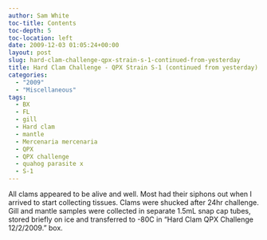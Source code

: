 ```yaml
---
author: Sam White
toc-title: Contents
toc-depth: 5
toc-location: left
date: 2009-12-03 01:05:24+00:00
layout: post
slug: hard-clam-challenge-qpx-strain-s-1-continued-from-yesterday
title: Hard Clam Challenge - QPX Strain S-1 (continued from yesterday)
categories:
  - "2009"
  - "Miscellaneous"
tags:
  - BX
  - FL
  - gill
  - Hard clam
  - mantle
  - Mercenaria mercenaria
  - QPX
  - QPX challenge
  - quahog parasite x
  - S-1
---
```


All clams appeared to be alive and well. Most had their siphons out when I arrived to start collecting tissues. Clams were shucked after 24hr challenge. Gill and mantle samples were collected in separate 1.5mL snap cap tubes, stored briefly on ice and transferred to -80C in "Hard Clam QPX Challenge 12/2/2009." box.
